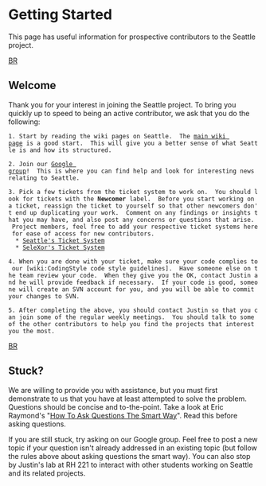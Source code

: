 = Getting Started =

This page has useful information for prospective contributors to the Seattle project.

[[BR]]
== Welcome ==
Thank you for your interest in joining the Seattle project.  To bring you quickly up to speed to being an active contributor, we ask that you do the following:

 1. Start by reading the wiki pages on Seattle.  The [https://seattle.poly.edu/wiki main wiki page] is a good start.  This will give you a better sense of what Seattle is and how its structured.

 2. Join our [https://groups.google.com/forum/?hl=en#!forum/seattle-devel Google group]!  This is where you can find help and look for interesting news relating to Seattle.

 3. Pick a few tickets from the ticket system to work on.  You should look for tickets with the '''Newcomer''' label.  Before you start working on a ticket, reassign the ticket to yourself so that other newcomers don't end up duplicating your work.  Comment on any findings or insights that you may have, and also post any concerns or questions that arise.  Project members, feel free to add your respective ticket systems here for ease of access for new contributors.
   * [https://seattle.poly.edu/search?q=newcomer&noquickjump=1&ticket=on Seattle's Ticket System]
   * [https://selexor.poly.edu/projects/project/search?q=newcomer&noquickjump=1&ticket=on SeleXor's Ticket System]

 4. When you are done with your ticket, make sure your code complies to our [wiki:CodingStyle code style guidelines].  Have someone else on the team review your code.  When they give you the OK, contact Justin and he will provide feedback if necessary.  If your code is good, someone will create an SVN account for you, and you will be able to commit your changes to SVN.

 5. After completing the above, you should contact Justin so that you can join some of the regular weekly meetings.  You should talk to some of the other contributors to help you find the projects that interest you the most.

[[BR]]
== Stuck? ==
We are willing to provide you with assistance, but you must first demonstrate to us that you have at least attempted to solve the problem.  Questions should be concise and to-the-point.  Take a look at Eric Raymond's "[http://www.catb.org/esr/faqs/smart-questions.html How To Ask Questions The Smart Way]".   Read this before asking questions.

If you are still stuck, try asking on our Google group.  Feel free to post a new topic if your question isn't already addressed in an existing topic (but follow the rules above about asking questions the smart way).  You can also stop by Justin's lab at RH 221 to interact with other students working on Seattle and its related projects.